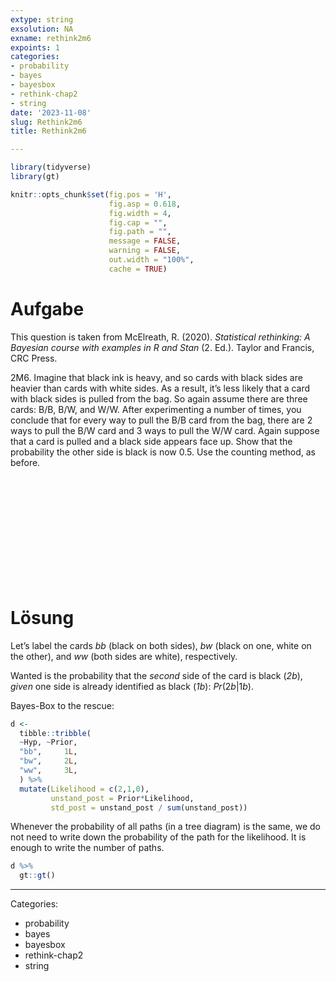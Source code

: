 ```yaml
---
extype: string
exsolution: NA
exname: rethink2m6
expoints: 1
categories:
- probability
- bayes
- bayesbox
- rethink-chap2
- string
date: '2023-11-08'
slug: Rethink2m6
title: Rethink2m6

---
```




```r
library(tidyverse)
library(gt)
```


```r
knitr::opts_chunk$set(fig.pos = 'H',
                      fig.asp = 0.618,
                      fig.width = 4,
                      fig.cap = "", 
                      fig.path = "",
                      message = FALSE,
                      warning = FALSE,
                      out.width = "100%",
                      cache = TRUE)
```








# Aufgabe

This question is taken from McElreath, R. (2020). *Statistical rethinking: A Bayesian course with examples in R and Stan* (2. Ed.). Taylor and Francis, CRC Press.


2M6. Imagine that black ink is heavy, and so cards with black sides are heavier than cards with white sides. As a result, it’s less likely that a card with black sides is pulled from the bag. So again assume there are three cards: B/B, B/W, and W/W. After experimenting a number of times, you conclude that for every way to pull the B/B card from the bag, there are 2 ways to pull the B/W card and 3 ways to pull the W/W card. Again suppose that a card is pulled and a black side appears face up. Show that the probability the other side is black is now 0.5. Use the counting method, as before.


</br>
</br>
</br>
</br>
</br>
</br>
</br>
</br>
</br>
</br>

# Lösung


Let's label the cards *bb* (black on both sides), *bw* (black on one, white on the other), and *ww* (both sides are white), respectively.

Wanted is the probability that the *second* side of the card is black (*2b*), *given* one side is already identified as black (*1b*): $Pr(2b|1b)$.


Bayes-Box to the rescue:

```r
d <-
  tibble::tribble(
  ~Hyp, ~Prior,
  "bb",     1L, 
  "bw",     2L,   
  "ww",     3L, 
  ) %>% 
  mutate(Likelihood = c(2,1,0),
         unstand_post = Prior*Likelihood,
         std_post = unstand_post / sum(unstand_post))
```


Whenever the probability of all paths (in a tree diagram) is the same, we do not need to write down the probability of the path for the likelihood. It is enough to write the number of paths.

```r
d %>% 
  gt::gt()
```





---

Categories: 

- probability
- bayes
- bayesbox
- rethink-chap2
- string

